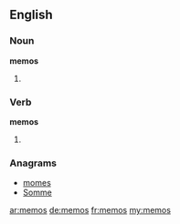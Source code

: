 ==English==

===Noun===
'''memos'''

# {{plural of|memo}}

===Verb===
'''memos'''

# {{third-person singular of|memo}}

===Anagrams===
* [[momes#English|momes]]
* [[Somme#English|Somme]]

[[ar:memos]]
[[de:memos]]
[[fr:memos]]
[[my:memos]]